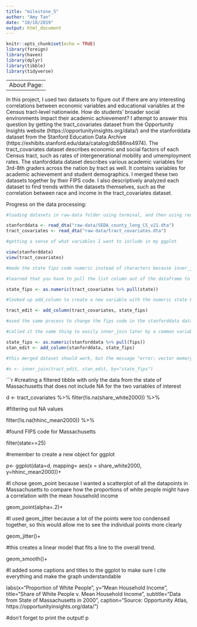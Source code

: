 ```yaml
---
title: "milestone_5"
author: "Amy Tan"
date: "10/18/2019"
output: html_document
---
```


```r
knitr::opts_chunk$set(echo = TRUE)
library(foreign)
library(haven)
library(dplyr)
library(tibble)
library(tidyverse)
```
---
About Page:
---
In this project, I used two datasets to figure out if there are any interesting correlations between economic variables and educational variables at the Census tract-level nationwide. How do students' broader social environments impact their academic achievement? I attempt to answer this question by getting the tract_covariates dataset from the Opportunity Insights website (https://opportunityinsights.org/data/) and the stanforddata dataset from the Stanford Education Data Archive (https://exhibits.stanford.edu/data/catalog/db586ns4974). The tract_covariates dataset describes economic and social factors of each Census tract, such as rates of intergenerational mobility and umemployment rates. The stanforddata dataset describes various academic variables for 3rd-8th graders across the nation by tract as well. It contains variables for academic achievement and student demographics. I merged these two datasets together by their FIPS code. I also descriptively analyzed each dataset to find trends within the datasets themselves, such as the correlation between race and income in the tract_covariates dataset. 

Progress on the data processing:

```r

#loading datasets in raw-data folder using terminal, and then using read_dta function for Stata files

stanforddata <- read_dta("raw-data/SEDA_county_long_CS_v21.dta")
tract_covariates <- read_dta("raw-data/tract_covariates.dta")

#getting a sense of what variables I want to include in my ggplot

view(stanforddata)
view(tract_covariates)
```

```r

#made the state fips code numeric instead of characters because inner_join doesn't work with characters

#learned that you have to pull the list column out of the dataframe to make it numeric

state_fips <- as.numeric(tract_covariates %>% pull(state))

#looked up add_column to create a new variable with the numeric state FIPS code

tract_edit <- add_column(tract_covariates, state_fips)

#used the same process to change the fips code in the stanforddata dataset to a numeric vector

#called it the same thing to easily inner_join later by a common variable name

state_fips <- as.numeric(stanforddata %>% pull(fips))
stan_edit <- add_column(stanforddata, state_fips)

#this merged dataset should work, but the message "error: vector memory exhausted (limit reached?)" showed up, figure out why later

#x <- inner_join(tract_edit, stan_edit, by="state_fips")

```

```r

#creating a filtered tibble with only the data from the state of Massachusetts that does not include NA for the two variables of interest

d <- tract_covariates %>%
  filter(!is.na(share_white2000)) %>%
  
  #filtering out NA values
  
  filter(!is.na(hhinc_mean2000)) %>%
  
  #found FIPS code for Massachusetts
  
  filter(state==25)

#remember to create a new object for ggplot

p<- ggplot(data=d, mapping= aes(x = share_white2000, y=hhinc_mean2000))+
  
#I chose geom_point because I wanted a scatterplot of all the datapoints in Massachusetts to compare how the proportions of white people might have a correlation with the mean household income
  
  geom_point(alpha=.2)+
  
#I used geom_jitter because a lot of the points were too condensed together, so this would allow me to see the individual points more clearly
  
  geom_jitter()+
  
#this creates a linear model that fits a line to the overall trend.
  
  geom_smooth()+
  
#I added some captions and titles to the ggplot to make sure I cite everything and make the graph understandable
  
  labs(x="Proportion of White People", y="Mean Household Income", title="Share of White People v. Mean Household Income", subtitle="Data from State of Massachusetts in 2000", caption="Source: Opportunity Atlas, https://opportunityinsights.org/data/")

#don't forget to print the output!
p
